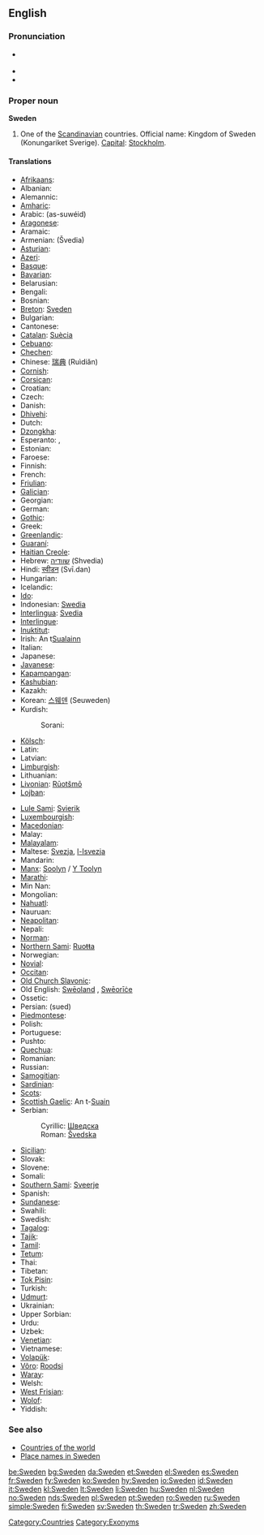==English==
{{wikipedia}}

===Pronunciation===
* {{a|UK|US}} {{IPA|/ˈswi.dən/}}
* {{audio|en-us-Sweden.ogg|Audio (US)}}
* {{rhymes|iːdən}}

===Proper noun===
'''Sweden'''

# One of the [[Scandinavian]] countries. Official name: Kingdom of Sweden (Konungariket Sverige). [[capital|Capital]]: [[Stockholm]].

====Translations====
{{trans-top|Scandinavian country}}
* [[Afrikaans]]: {{t-|af|Swede|xs=Afrikaans}}
* Albanian: {{t+|sq|Suedia|xs=Albanian}}
* Alemannic: {{tø|als|Schweden|n}}
* [[Amharic]]: {{t-|am|ስዊድን|xs=Amharic}}
* Arabic: {{Arab|[[السويد]]}} (as-suwéid)
* [[Aragonese]]: {{t-|an|Suezia|xs=Aragonese}}
* Aramaic: {{tø|arc|ܣܘܝܕ|sc=Syrc}}
* Armenian: {{t+|hy|Շվեդիա|sc=Hayeren|xs=Armenian}} (Švedia)
* [[Asturian]]: {{t-|ast|Suecia|xs=Asturian}}
* [[Azeri]]: {{t+|az|İsveç|xs=Azeri}}
* [[Basque]]: {{t-|eu|Suedia|xs=Basque}}
* [[Bavarian]]: {{tø|bar|Schwen}}
* Belarusian: {{t-|be|Швецыя|sc=Cyrl|xs=Belarusian}}
* Bengali: {{t-|bn|সুইডেন|sc=Beng|xs=Bengali}}
* Bosnian: {{t-|bs|Švedska|f}}
* [[Breton]]: [[Sveden]]
* Bulgarian: {{t+|bg|Швеция|sc=Cyrl}}
* Cantonese: {{tø|yue|瑞典|sc=Hani|xs=Cantonese}}
* [[Catalan]]: [[Suècia]] {{f}}
* [[Cebuano]]: {{tø|ceb|Sweden|xs=Cebuano}}
* [[Chechen]]: {{tø|ce|Швеци|sc=Cyrl|xs=Chechen}}
* Chinese: [[瑞典]] (Ruìdiǎn)
* [[Cornish]]: {{t-|kw|Swedherwyk|xs=Cornish}}
* [[Corsican]]: {{t-|co|Svezia|xs=Corsican}}
* Croatian: {{t-|hr|Švedska|alt=Švȅdskā|f}}
* Czech: {{t+|cs|Švédsko|n}}
* Danish: {{t+|da|Sverige}}
* [[Dhivehi]]: {{t-|dv|ސުވިޑެން|xs=Divehi}}
* Dutch: {{t+|nl|Zweden}}
* [[Dzongkha]]: {{t-|dz|སུའི་ཌན་|xs=Dzongkha}}
* Esperanto: {{t-|eo|Svedio|xs=Esperanto}}, {{t-|eo|Svedujo|xs=Esperanto}}
* Estonian: {{t+|et|Rootsi}}
* Faroese: {{t-|fo|Svøríki|n|xs=Faroese}}
* Finnish: {{t+|fi|Ruotsi}}
* French: {{t+|fr|Suède|f}}
* [[Friulian]]: {{tø|fur|Svezie|xs=Friulian}}
* [[Galician]]: {{t-|gl|Suecia|xs=Galician}}
* Georgian: {{t-|ka|შვედეთი|xs=Georgian}}
* German: {{t+|de|Schweden|n}}
* [[Gothic]]: {{tø|got|𐍃𐍅𐌴𐌰𐍂𐌴𐌹𐌺𐌹|xs=Gothic}}
* Greek: {{t+|el|Σουηδία|f|tr=Souidía|sc=Grek}}
* [[Greenlandic]]: {{t+|kl|Sverige|xs=Greenlandic}}
* [[Guaraní]]: {{t-|gn|Suesia|xs=Guaraní}}
* [[Haitian Creole]]: {{tø|ht|Syèd|xs=Haitian Creole}}
* Hebrew: [[שוודיה]] (Shvedia)
* Hindi: [[स्वीडन]] (Svī.dan)
* Hungarian: {{t+|hu|Svédország}}
* Icelandic: {{t+|is|Svíþjóð|f}}
* [[Ido]]: {{t+|io|Suedia|xs=Ido}}
* Indonesian: [[Swedia]]
* [[Interlingua]]: [[Svedia]]
* [[Interlingue]]: {{t-|ie|Svedia|xs=Interlingue}}
* [[Inuktitut]]: {{t-|iu|ᔅᕗᕆᑭ/Svuriki|xs=Inuktitut}}
* Irish: An t[[Sualainn]] {{f}}
* Italian: {{t+|it|Svezia|f}}
* Japanese: {{t+|ja|スウェーデン|tr=Suwēden|sc=Jpan}}
* [[Javanese]]: {{t-|jv|Swedia|xs=Javanese}}
* [[Kapampangan]]: {{tø|pam|Sweden|xs=Kapampangan}}
* [[Kashubian]]: {{t-|csb|Szwedzkô|xs=Kashubian}}
* Kazakh: {{t-|kk|Швеция|sc=Cyrl|xs=Kazakh}}
* Korean: [[스웨덴]] (Seuweden)
* Kurdish:
*: Sorani: {{t|ku|سوید|tr=sweed|sc=KUchar}}
* [[Kölsch]]: {{tø|ksh|Shvede|xs=Kölsch}}
* Latin: {{t+|la|Suecia}}
* Latvian: {{t-|lv|Zviedrija|f|xs=Latvian}}
* [[Limburgish]]: {{t-|li|Zwaede|xs=Limburgish}}
* Lithuanian: {{t+|lt|Švedija|xs=Lithuanian}}
* [[Livonian]]: [[Rūotšmō]]
* [[Lojban]]: {{t-|jbo|suis|xs=Lojban}}
{{trans-mid}}
* [[Lule Sami]]: [[Svierik]]
* [[Luxembourgish]]: {{t-|lb|Schweden|xs=Luxembourgish}}
* [[Macedonian]]: {{t+|mk|Шведска|sc=Cyrl|xs=Macedonian}}
* Malay: {{t-|ms|Sweden|xs=Malay}}
* [[Malayalam]]: {{t-|ml|സ്വീഡന്‍|xs=Malayalam}}
* Maltese: [[Svezja]], [[l-Isvezja]]
* Mandarin: {{t-|cmn|瑞典|sc=Hani|xs=Mandarin}}
* [[Manx]]: [[Soolyn]] / [[Y Toolyn]]
* [[Marathi]]: {{t-|mr|स्वीडन|sc=Deva|xs=Marathi}}
* Min Nan: {{t-|nan|Sverige|xs=Min Nan}}
* Mongolian: {{t-|mn|Швед|sc=Cyrl|xs=Mongolian}}
* [[Nahuatl]]: {{t-|nah|Suecatlān|xs=Nahuatl}}
* Nauruan: {{t-|na|Sweden|xs=Nauruan}}
* [[Neapolitan]]: {{tø|nap|Sguezia|xs=Neapolitan}}
* Nepali: {{t-|ne|स्वीडेन|sc=Deva|xs=Nepali}}
* [[Norman]]: {{tø|nrm|Suède|xs=Norman}}
* [[Northern Sami]]: [[Ruoŧŧa]]
* Norwegian: {{t+|no|Sverige}}
* [[Novial]]: {{tø|nov|Suedia|xs=Novial}}
* [[Occitan]]: {{t-|oc|Suècia|xs=Occitan}}
* [[Old Church Slavonic]]: {{tø|cu|Свеньско|sc=Cyrl|xs=Old Church Slavonic}}
* Old English: [[Sweoland|Swēoland]] {{n}}, [[Sweorice|Swēorīċe]] {{n}}
* Ossetic: {{tø|os|Швеци|sc=Cyrl|xs=Ossetian}}
* Persian: {{fa-Arab|[[سوئد]]}} (sued)
* [[Piedmontese]]: {{tø|pms|Svessia|xs=Piedmontese}}
* Polish: {{t+|pl|Szwecja|f}}
* Portuguese: {{t+|pt|Suécia|f}}
* Pushto: {{t-|ps|سويډن|sc=Arab|xs=Pashto}}
* [[Quechua]]: {{t-|qu|Suysya|xs=Quechua}}
* Romanian: {{t+|ro|Suedia|f}}
* Russian: {{t+|ru|Швеция|f|tr=Švétsija|sc=Cyrl}}
* [[Samogitian]]: {{tø|bat-smg|Švedėjė}}
* [[Sardinian]]: {{tø|sc|Isvetzia|xs=Sardinian}}
* [[Scots]]: {{tø|sco|Swaden|xs=Scots}}
* [[Scottish Gaelic]]: An t-[[Suain]]
* Serbian:
*: Cyrillic: [[Шведска#Serbian|Шведска]] {{f}}
*: Roman: [[Švedska#Serbian|Švedska]] {{f}}
* [[Sicilian]]: {{t-|scn|Svezzia|xs=Sicilian}}
* Slovak: {{t-|sk|Švédsko}}
* Slovene: {{t+|sl|Švedska|f}}
* Somali: {{t-|so|Sweden|xs=Somali}}
* [[Southern Sami]]: [[Sveerje]]
* Spanish: {{t+|es|Suecia|f}}
* [[Sundanese]]: {{t-|su|Swédia|xs=Sundanese}}
* Swahili: {{t-|sw|Uswidi|xs=Swahili}}
* Swedish: {{t+|sv|Sverige}}
* [[Tagalog]]: {{t-|tl|Sweden|xs=Tagalog}}
* [[Tajik]]: {{t-|tg|Шветсия|sc=Cyrl|xs=Tajik}}
* [[Tamil]]: {{t-|ta|சுவீடன்|xs=Tamil}}
* [[Tetum]]: {{tø|tet|Suésia|xs=Tetum}}
* Thai: {{t-|th|ประเทศสวีเดน|xs=Thai}}
* Tibetan: {{tø|bo|སི་ཝེ་དེན|xs=Tibetan}}
* [[Tok Pisin]]: {{t-|tpi|Suwidan|xs=Tok Pisin}}
* Turkish: {{t+|tr|İsveç}}
* [[Udmurt]]: {{tø|udm|Швеция|sc=Cyrl|xs=Udmurt}}
* Ukrainian: {{t-|uk|Швеція|sc=Cyrl|xs=Ukrainian}}
* Upper Sorbian: {{tø|hsb|Šwedska|xs=Upper Sorbian}}
* Urdu: {{t-|ur|سویڈن|sc=ur-Arab|xs=Urdu}}
* Uzbek: {{t-|uz|Shvetsiya|xs=Uzbek}}
* [[Venetian]]: {{tø|vec|Svezsia|xs=Venetian}}
* Vietnamese: {{t-|vi|Thụy Điển|xs=Vietnamese}}
* [[Volapük]]: {{t+|vo|Svedän|xs=Volapük}}
* [[Võro]]: [[Roodsi]]
* [[Waray]]: {{tø|war|Suecia}}
* Welsh: {{t-|cy|Sweden|xs=Welsh}}
* [[West Frisian]]: {{t+|fy|Sweden|xs=West Frisian}}
* [[Wolof]]: {{t-|wo|Suweed|xs=Wolof}}
* Yiddish: {{t-|yi|שוועדן|sc=Hebr|xs=Yiddish}}
{{trans-bottom}}

===See also===
* [[Appendix:Countries of the world|Countries of the world]]
* [[Appendix:Place names in Sweden|Place names in Sweden]]

[[Category:Countries]]
[[Category:Exonyms]]

[[be:Sweden]]
[[bg:Sweden]]
[[da:Sweden]]
[[et:Sweden]]
[[el:Sweden]]
[[es:Sweden]]
[[fr:Sweden]]
[[fy:Sweden]]
[[ko:Sweden]]
[[hy:Sweden]]
[[io:Sweden]]
[[id:Sweden]]
[[it:Sweden]]
[[kl:Sweden]]
[[lt:Sweden]]
[[li:Sweden]]
[[hu:Sweden]]
[[nl:Sweden]]
[[no:Sweden]]
[[nds:Sweden]]
[[pl:Sweden]]
[[pt:Sweden]]
[[ro:Sweden]]
[[ru:Sweden]]
[[simple:Sweden]]
[[fi:Sweden]]
[[sv:Sweden]]
[[th:Sweden]]
[[tr:Sweden]]
[[zh:Sweden]]